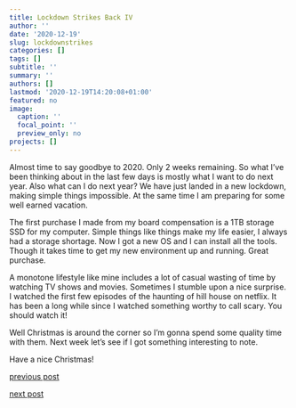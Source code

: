 ```yaml
---
title: Lockdown Strikes Back IV
author: ''
date: '2020-12-19'
slug: lockdownstrikes
categories: []
tags: []
subtitle: ''
summary: ''
authors: []
lastmod: '2020-12-19T14:20:08+01:00'
featured: no
image:
  caption: ''
  focal_point: ''
  preview_only: no
projects: []
---
```


Almost time to say goodbye to 2020. Only 2 weeks remaining. So what I've been thinking about in the last few days is mostly what I want to do next year. Also what can I do next year? We have just landed in a new lockdown, making simple things impossible. At the same time I am preparing for some well earned vacation. 

The first purchase I made from my board compensation is a 1TB storage SSD for my computer. Simple things like things make my life easier, I always had a storage shortage. Now I got a new OS and I can install all the tools. Though it takes time to get my new environment up and running. Great purchase.

A monotone lifestyle like mine includes a lot of casual wasting of time by watching TV shows and movies. Sometimes I stumble upon a nice surprise. I watched the first few episodes of the haunting of hill house on netflix. It has been a long while since I watched something worthy to call scary. You should watch it!

Well Christmas is around the corner so I'm gonna spend some quality time with them. Next week let's see if I got something interesting to note.

Have a nice Christmas!  

[previous post](/2020/12/12/entertainment)

[next post](/2020/12/29/isurvived)
